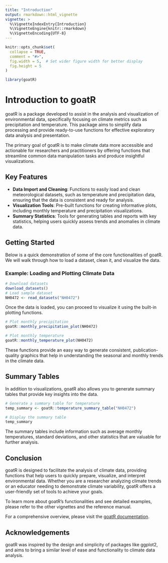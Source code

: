 ```yaml
---
title: "Introduction"
output: rmarkdown::html_vignette
vignette: >
  %\VignetteIndexEntry{Introduction}
  %\VignetteEngine{knitr::rmarkdown}
  %\VignetteEncoding{UTF-8}
---
```


```r
knitr::opts_chunk$set(
  collapse = TRUE,
  comment = "#>",
  fig.width = 5,  # Set wider figure width for better display
  fig.height = 5
)
```

```r
library(goatR)
```

# Introduction to goatR

goatR is a package developed to assist in the analysis and visualization of environmental data, specifically focusing on climate metrics such as precipitation and temperature. This package aims to simplify data processing and provide ready-to-use functions for effective exploratory data analysis and presentation.

The primary goal of goatR is to make climate data more accessible and actionable for researchers and practitioners by offering functions that streamline common data manipulation tasks and produce insightful visualizations.

## Key Features

- **Data Import and Cleaning**: Functions to easily load and clean meteorological datasets, such as temperature and precipitation data, ensuring that the data is consistent and ready for analysis.
- **Visualization Tools**: Pre-built functions for creating informative plots, including monthly temperature and precipitation visualizations.
- **Summary Statistics**: Tools for generating tables and reports with key statistics, helping users quickly assess trends and anomalies in climate data.

## Getting Started

Below is a quick demonstration of some of the core functionalities of goatR. We will walk through how to load a dataset, clean it, and visualize the data.

### Example: Loading and Plotting Climate Data

```r
# Download datasets
download_datasets()
# Load sample dataset
NH0472 <- read_datasets("NH0472")
```

Once the data is loaded, you can proceed to visualize it using the built-in plotting functions.

```r
# Plot monthly precipitation
goatR::monthly_precipitation_plot(NH0472)

# Plot monthly temperature
goatR::monthly_temperature_plot(NH0472)
```

These functions provide an easy way to generate consistent, publication-quality graphics that help in understanding the seasonal and monthly trends in the climate data.

## Summary Tables

In addition to visualizations, goatR also allows you to generate summary tables that provide key insights into the data.

```r
# Generate a summary table for temperature
temp_summary <- goatR::temperature_summary_table("NH0472")

# Display the summary table
temp_summary
```

The summary tables include information such as average monthly temperatures, standard deviations, and other statistics that are valuable for further analysis.

## Conclusion

goatR is designed to facilitate the analysis of climate data, providing functions that help users to quickly prepare, visualize, and interpret environmental data. Whether you are a researcher analyzing climate trends or an educator needing to demonstrate climate variability, goatR offers a user-friendly set of tools to achieve your goals.

To learn more about goatR's functionalities and see detailed examples, please refer to the other vignettes and the reference manual.

For a comprehensive overview, please visit the [goatR documentation](https://github.com/bdirienzo/goatR/docs/index.html).

## Acknowledgements

goatR was inspired by the design and simplicity of packages like ggplot2, and aims to bring a similar level of ease and functionality to climate data analysis.

